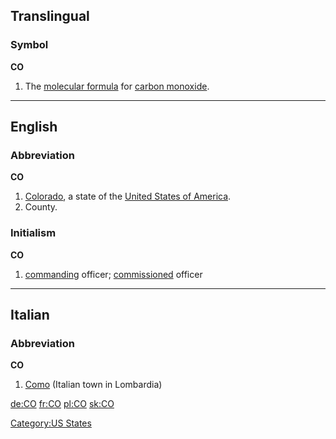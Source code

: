{{see|Co|co.}}
==Translingual==

===Symbol===
'''CO'''

# The [[molecular formula]] for [[carbon monoxide]].

----

==English==

===Abbreviation===
'''CO'''

# [[Colorado]], a state of the [[United States of America]].
# County.

===Initialism===
'''CO'''

# {{military}} [[command]]ing officer; [[commission]]ed officer

[[Category:US States]]

----

==Italian==

===Abbreviation===
'''CO'''

# [[Como]] (Italian town in Lombardia)

[[de:CO]]
[[fr:CO]]
[[pl:CO]]
[[sk:CO]]